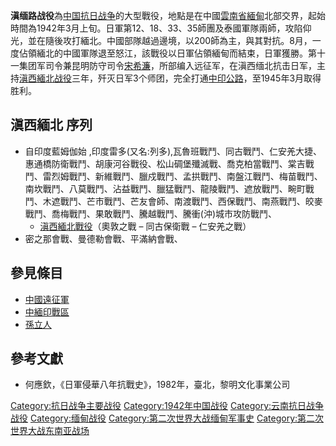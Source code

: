 {{Infobox military conflict
| conflict    = 滇缅路战役
| partof      = [[中國抗日戰爭|中國抗日戰爭]]
| image       = Chinese soldiers with mountain guns.jpg
| caption     = [[中國遠征軍|中國遠征軍]]炮兵正在組裝[[M116榴彈炮|M1A1山炮]]
| date        = 1942年3-6月
| place       = [[緬甸|緬甸]]
| result      = 日本獲勝
| combatant1  = {{flagicon|大日本帝國}} [[大日本帝國|日本]]<br>{{flagicon|泰國}} [[泰國|泰國]]
| combatant2  = {{Flagicon|Taiwan}} [[中華民國|中華民國]]<br/>{{USA}}<br/>{{UK}} 
| commander1  = {{flagicon|Empire of Japan}} [[飯田祥二郎|飯田祥二郎]]<br/>{{flagicon|Thailand}} [[Charun_Rattanakun_Seriroengrit|J.R.Seriroengrit]]
| commander2  = {{flagicon|Republic of China}} [[羅卓英|羅卓英]]<br/>{{flagicon|United States|1912}} [[約瑟夫·史迪威|約瑟夫·史迪威]]
| strength1   = 35,000
| strength2   = 95,000
| casualties1 = [[第33師團_(日本陸軍)|33師團]], [[55th_Division_(Imperial_Japanese_Army)|55師團]], [[第56師團_(日本陸軍)|56師團]] 
| casualties2 = 50,000
| campaignbox = 
{{Campaignbox Burma}}
}}

'''滇缅路战役'''為[[中国抗日战争|中国抗日战争]]的大型戰役，地點是在中國[[雲南省|雲南省]][[緬甸|緬甸]]北部交界，起始時間為1942年3月上旬。日軍第12、18、33、35師團及泰國軍隊兩師，攻陷仰光，並在隨後攻打緬北。中國部隊越過邊境，以200師為主，與其對抗。8月，一度佔領緬北的中國軍隊退至怒江，該戰役以日軍佔領緬甸而結束，日軍獲勝。第十一集团军司令兼昆明防守司令[[宋希濂|宋希濂]]，所部编入远征军，在滇西缅北抗击日军，主持[[滇西緬北战役|滇西緬北战役]]三年，歼灭日军3个师团，完全打通[[中印公路|中印公路]]，至1945年3月取得胜利。

==滇西緬北 序列==
*自印度藍姆伽始 ,印度雷多(又名:列多),瓦魯班戰鬥、同古戰鬥、仁安羌大捷、惠通橋防衛戰鬥、胡康河谷戰役、松山碉堡殲滅戰、喬克柏當戰鬥、棠吉戰鬥、雷烈姆戰鬥、新維戰鬥、臘戍戰鬥、孟拱戰鬥、南盤江戰鬥、梅苗戰鬥、南坎戰鬥、八莫戰鬥、沾益戰鬥、臘猛戰鬥、龍陵戰鬥、遮放戰鬥、畹町戰鬥、木遮戰鬥、芒市戰鬥、芒友會師、南渡戰鬥、西保戰鬥、南燕戰鬥、皎麥戰鬥、喬梅戰鬥、果敢戰鬥、騰越戰鬥、騰衝(沖)城市攻防戰鬥、
**[[滇西緬北戰役|滇西緬北戰役]]（奧敦之戰 – 同古保衛戰 – 仁安羌之戰）
*密之那會戰、曼德勒會戰、平滿納會戰、

==參見條目==
*[[中國遠征軍|中國遠征軍]]
*[[中緬印戰區|中緬印戰區]]
*[[孫立人|孫立人]]

==參考文獻==
*何應欽，《日軍侵華八年抗戰史》，1982年，臺北，黎明文化事業公司
{{中國抗日戰爭}}
{{云南历史|民国}}

[[Category:抗日战争主要战役|Category:抗日战争主要战役]]
[[Category:1942年中国战役|Category:1942年中国战役]]
[[Category:云南抗日战争战役|Category:云南抗日战争战役]]
[[Category:缅甸战役|Category:缅甸战役]]
[[Category:第二次世界大战缅甸军事史|Category:第二次世界大战缅甸军事史]]
[[Category:第二次世界大战东南亚战场|Category:第二次世界大战东南亚战场]]